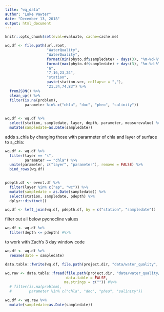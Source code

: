 ```yaml
---
title: "wq_data"
author: "Luke Vawter"
date: "December 13, 2018"
output: html_document
---
```


```r
knitr::opts_chunk$set(eval=evaluate, cache=cache.me)
```

```r
wq.df <- file.path(url.root,
                   "WaterQuality",
                   "WaterQuality",
                   format(min(phyto.df$sampledate) - days(3), "%m-%d-%Y"),
                   format(max(phyto.df$sampledate) + days(3), "%m-%d-%Y"), 
                   "6",
                   "7,16,23,24",
                   "station",
                   paste(station.vec, collapse = ","),
                   "21,34,74,83") %>% 
  fromJSON() %>% 
  clean_up() %>%
  filter(is.na(problem),
         parameter %in% c("chla", "doc", "pheo", "salinity"))
        
  
wq.df <- wq.df %>%
  select(station, sampledate, layer, depth, parameter, measurevalue) %>% #eventid,
  mutate(sampledate=as.Date(sampledate))
```

adds s_chla by changing those with pararmeter of chla and layer of surface to s_chla:
```r
wq.df <- wq.df %>% 
  filter(layer == "s", 
         parameter == "chla") %>% 
  unite(parameter, c("layer", "parameter"), remove = FALSE) %>% 
  bind_rows(wq.df)  
  
```


```r
pdepth.df <- event.df %>% 
  filter(layer %in% c("ap", "wc")) %>% 
  mutate(sampledate = as.Date(sampledate)) %>% 
  select(station, sampledate, pdepth) %>% 
  dplyr::distinct()

wq.df <- left_join(wq.df, pdepth.df, by = c("station", "sampledate"))
```

filter out all below pycnocline values
```R
wq.df <- wq.df %>% 
  filter(depth <= pdepth) #%>% 

```

to work with Zach's 3 day window code
```r
wq.df <- wq.df %>%
  rename(date = sampledate)

```


```r
data.table::fwrite(wq.df, file.path(project.dir, "data/water_quality", "cedr_wq.csv"))

wq.raw <- data.table::fread(file.path(project.dir, "data/water_quality/cedr_wq.csv"),
                            data.table = FALSE,
                           na.strings = c("")) #%>% 
  # filter(is.na(problem),
  #        parameter %in% c("chla", "doc", "pheo", "salinity"))

wq.df <- wq.raw %>%
  mutate(sampledate=as.Date(sampledate))
```




         